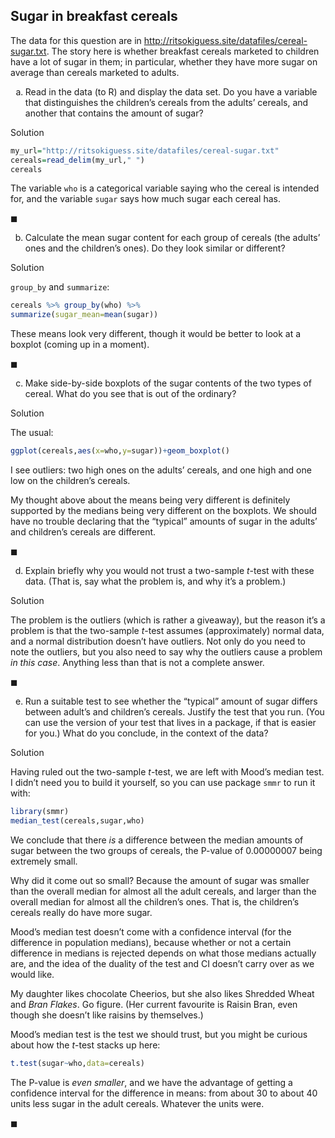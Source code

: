 ##  Sugar in breakfast cereals


 The data for this question are in
[http://ritsokiguess.site/datafiles/cereal-sugar.txt](http://ritsokiguess.site/datafiles/cereal-sugar.txt). The
story here is whether breakfast cereals marketed to children have a
lot of sugar in them; in particular, whether they have more sugar on
average than cereals marketed to adults.


(a) Read in the data (to R) and display the data set. Do you have
a variable that distinguishes the children's cereals from the
adults' cereals, and another that contains the amount of sugar?



Solution


```r
my_url="http://ritsokiguess.site/datafiles/cereal-sugar.txt"
cereals=read_delim(my_url," ")
cereals
``` 

The variable `who` is a categorical variable saying who the
cereal is intended for, and the variable `sugar` says how much
sugar each cereal has.


$\blacksquare$


(b) Calculate the mean sugar content for each group of cereals (the
adults' ones and the children's ones). Do they look similar or different?



Solution


`group_by` and `summarize`:
```r
cereals %>% group_by(who) %>%
summarize(sugar_mean=mean(sugar))
``` 

These means look very different, though it would be better to look at
a boxplot (coming up in a moment).

$\blacksquare$

(c) Make side-by-side boxplots of the sugar contents of the two
types of cereal. What do you see that is out of the ordinary? 




Solution


The usual:

```r
ggplot(cereals,aes(x=who,y=sugar))+geom_boxplot()
``` 

I see outliers: two high ones on the adults' cereals, and one high and
one low on the children's cereals.

My thought above about the means being very different is definitely supported by the medians being very different on the boxplots. We should have no trouble declaring that the "typical" amounts of sugar in the adults' and children's cereals are different. 



$\blacksquare$

(d) Explain briefly why you would not trust a two-sample $t$-test
with these data. (That is, say what the problem  is, and why it's a
problem.)



Solution


The problem is the outliers (which is rather a giveaway), but the
reason it's a problem is that the two-sample $t$-test assumes
(approximately) normal data, and a normal distribution doesn't
have outliers.
Not only do you need to note the outliers, but you also need to
say why the outliers cause a problem *in this case*. Anything
less than that is not a complete answer. 


$\blacksquare$

(e) Run a suitable test to see whether the "typical" amount of
sugar differs between adult's and children's cereals. Justify the test
that you run. (You can use the version of your test that lives in a
package, if that is easier for you.) What do you conclude, in the
context of the data?



Solution


Having ruled out the two-sample $t$-test, we are left with Mood's
median test. I didn't need you to build it yourself, so you can
use package `smmr` to run it with:
```r
library(smmr)
median_test(cereals,sugar,who)
```     

We conclude that there *is* a difference between the median
amounts of sugar between the two groups of cereals, the P-value of 0.00000007
being extremely small.

Why did it come out so small? Because the amount of sugar was smaller
than the overall median for almost all the adult cereals, and larger
than the overall median for almost all the children's ones. That is,
the children's cereals really do have more sugar.

Mood's median test doesn't come with a confidence interval (for the
difference in population medians), because whether or not a certain
difference in medians is rejected depends on what those medians
actually are, and the idea of the duality of the test and CI doesn't
carry over as we would like.

My daughter likes chocolate Cheerios, but she also likes Shredded
Wheat and *Bran Flakes*. Go figure. (Her current favourite is
Raisin Bran, even though she doesn't like raisins by themselves.)

Mood's median test is the test we should trust, but you might be
curious about how the $t$-test stacks up here:

```r
t.test(sugar~who,data=cereals)
``` 

The P-value is *even smaller*, and we have the advantage of
getting a confidence interval for the difference in means: from about
30 to about 40 units less sugar in the adult cereals. Whatever the
units were.

$\blacksquare$




